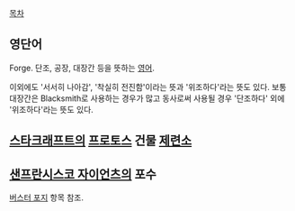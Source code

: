 [[목차]]
== 영단어 ==
Forge. 단조, 공장, 대장간 등을 뜻하는 [[영어]].

이외에도 '서서히 나아감', '착실히 전진함'이라는 뜻과 '위조하다'라는 뜻도 있다. 보통 대장간은 Blacksmith로 사용하는 경우가 많고 동사로써 사용될 경우 '단조하다' 외에 '위조하다'라는 뜻도 있다.

== [[스타크래프트]]의 [[프로토스]] 건물 [[제련소]] ==

== [[샌프란시스코 자이언츠]]의 포수 ==
[[버스터 포지]] 항목 참조.

